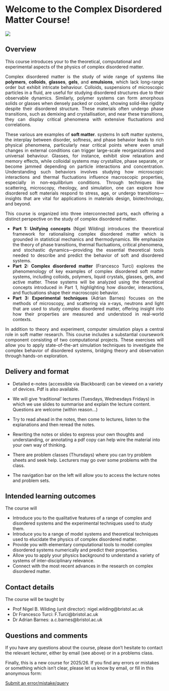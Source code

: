 # Welcome to the Complex Disordered Matter Course! {.unnumbered}


![](placeholder_figure_long.png){fig-align="left"}

## Overview

This course introduces your to the theoretical, computational and experimental aspects of the physics of complex disordered matter.


::: {style="text-align: justify"}

Complex disordered matter is the study of wide range of systems like **polymers**, **colloids**, **glasses**, **gels**, and **emulsions**, which lack long-range order but exhibit intricate behaviour. Colloids, suspensions of microscopic particles in a fluid, are useful for studying disordered structures due to their observable dynamics. Similarly, polymer systems can form amorphous solids or glasses when densely packed or cooled, showing solid-like rigidity despite their disordered structure. These materials often undergo phase transitions, such as demixing and crystallisation, and near these transitions, they can display critical phenomena with extensive fluctuations and correlations.

These various are examples of **soft matter**. systems In soft matter systems, the interplay between disorder, softness, and phase behavior leads to rich physical phenomena, particularly near critical points where even small changes in external conditions can trigger large-scale reorganizations and universal behaviour. Glasses, for instance, exhibit slow relaxation and memory effects, while colloidal systems may crystallize, phase separate, or become jammed depending on particle interactions and concentration. Understanding such behaviors involves studying how microscopic interactions and thermal fluctuations influence macroscopic properties, especially in non-equilibrium conditions. Through techniques like scattering, microscopy, rheology, and simulation, one can explore how disordered soft materials respond to stress, age, or undergo transitions—insights that are vital for applications in materials design, biotechnology, and beyond.

This course is organized into three interconnected parts, each offering a distinct perspective on the study of complex disordered matter.

* **Part 1: Unifying concepts** (Nigel Wilding) introduces the theoretical framework for rationalising complex disordered matter which is grounded in statistical mechanics and thermodynamics. We emphasize the theory of phase transitions, thermal fluctuations, critical phenomena, and stochastic dynamics—providing the essential theoretical tools needed to describe and predict the behavior of soft and disordered systems.  
* **Part 2: Complex disordered matter** (Francesco Turci) explores the phenomenology of key examples of complex disordered soft matter systems, including colloids, polymers, liquid crystals, glasses, gels, and active matter. These systems will be analyzed using the theoretical concepts introduced in Part 1, highlighting how disorder, interactions, and fluctuations shape their macroscopic behavior.  
* **Part 3: Experimental techniques** (Adrian Barnes) focuses on the methods of microscopy, and scattering via x-rays, neutrons and light that are used to study  complex disordered matter, offering insight into how their properties are measured and understood in real-world contexts.

In addition to theory and experiment, computer simulation plays a central role in soft matter research. This course includes a substantial coursework component consisting of two computational projects. These exercises will allow you to apply state-of-the-art simulation techniques to investigate the complex behavior of disordered systems, bridging theory and observation through hands-on exploration.


:::



## Delivery and format{.unnumbered}

* Detailed e-notes (accessible via Blackboard) can be viewed on a variety of devices. Pdf is also available. 

* We will give 'traditional' lectures (Tuesdays, Wednesdays Fridays) in which we use slides to summarise and explain the lecture content. Questions are welcome (within reason...)

* Try to read ahead in the notes, then come to lectures, listen to the explanations and then reread the notes.

* Rewriting the notes or slides to express your own thoughts and understanding, or annotating a pdf copy can help wire the material into your own way of thinking.

* There are problem classes (Thursdays) where you can try problem sheets and seek help. Lecturers may go over some problems with the class.

* The navigation bar on the left will allow you to access the lecture notes and problem sets.


## Intended learning outcomes{.unnumbered}

The course will 

- Introduce you to the qualitative features of a range of complex and disordered systems and the experimental techniques used to study them.
- Introduce you to a range of model systems and theoretical techniques used to elucidate the physics of complex disordered matter. 
- Provide you with elementary computational tools to model complex disordered systems numerically and predict their properties.
- Allow you to apply your physics background to understand a variety of systems of inter-disciplinary relevance.
- Connect with the most recent advances in the research on complex disordered matter.


## Contact details{.unnumbered}

The course will be taught by

- Prof Nigel B. Wilding (unit director): nigel.wilding@bristol.ac.uk
- Dr Francesco Turci: F.Turci@bristol.ac.uk
- Dr Adrian Barnes: a.c.barnes@bristol.ac.uk

## Questions and comments{.unnumbered}
If you have any questions about the course, please don’t hesitate to contact the relevant lecturer, either by email (see above) or in a problems class.

Finally, this is a new course for 2025/26. If you find any errors or mistakes or something which isn’t clear, please let us know by email, or fill in this anonymous form:

::: {.callout-note appearance="minimal"}
[Submit an error/mistake/query](https://forms.office.com/e/6uL2Bd5QGq)

:::
